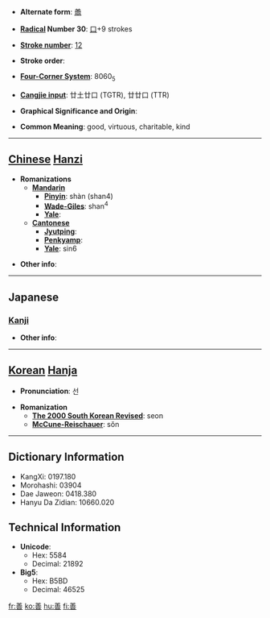 * '''Alternate form''': [[譱]]

* '''[[Wiktionary:Chinese radical index| Radical]] Number 30''': [[Wiktionary:Chinese radical index 口|口]]+9 strokes

* '''[[Wiktionary:Chinese total strokes index|Stroke number]]''': [[Wiktionary:Chinese total strokes index 12|12]]

* '''Stroke order''': 

* '''[[Wiktionary:Chinese four corner index|Four-Corner System]]''': 8060<sub>5</sub>

* '''[[Wiktionary:Chinese Cangjie index|Cangjie input]]''': 廿土廿口 (TGTR), 廿廿口 (TTR)

* '''Graphical Significance and Origin''': 

* '''Common Meaning''': good, virtuous, charitable, kind

----

== [[Chinese]] [[Hanzi]] ==

* '''Romanizations'''
** '''[[Mandarin]]'''
*** '''[[Pinyin]]''': shàn (shan4)
*** '''[[Wade-Giles]]''': shan<sup>4</sup>
*** '''[[Yale]]''': 
** '''[[Cantonese]]'''
*** '''[[Jyutping]]''':
*** '''[[Penkyamp]]''': 
*** '''[[Yale]]''': sin6

* '''Other info''': 

----

==Japanese==
===[[Kanji]]===
{{kanji|on readings=[[ぜん]] (zen)
|kun readings=[[よい]] (yoi)
}}

* '''Other info''':  

----

== [[Korean]] [[Hanja]] ==

* '''Pronunciation''': 선

* '''Romanization'''
** '''[[The 2000 South Korean Revised Romanization|The 2000 South Korean Revised]]''': seon
** '''[[McCune-Reischauer]]''': sŏn

----

== Dictionary Information ==

* KangXi: 0197.180
* Morohashi: 03904
* Dae Jaweon: 0418.380
* Hanyu Da Zidian: 10660.020

== Technical Information ==

* '''Unicode''':
** Hex: 5584
** Decimal: 21892
* '''Big5''':
** Hex: B5BD
** Decimal: 46525

[[fr:善]]
[[ko:善]]
[[hu:善]]
[[fi:善]]